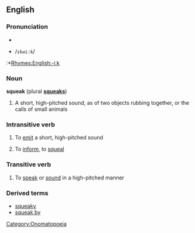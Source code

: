 ==English==
===Pronunciation===
*{{IPA|/skwiːk/}} 
*{{SAMPA}} /<tt>skwi:k</tt>/
:*[[Rhymes:English:-iːk]]

===Noun===
'''squeak''' (plural '''[[squeaks]]''')
#A short, high-pitched sound, as of two objects rubbing together, or the calls of small animals

===Intransitive verb===
{{en-infl-reg-consonant|squeak||}}
#To [[emit]] a short, high-pitched sound
#{{slang}} To [[inform]], to [[squeal]]

===Transitive verb===
{{en-infl-reg-consonant|squeak||}}
#To [[speak]] or [[sound]] in a high-pitched manner

===Derived terms===
*[[squeaky]]
*[[squeak by]]

[[Category:Onomatopoeia]]